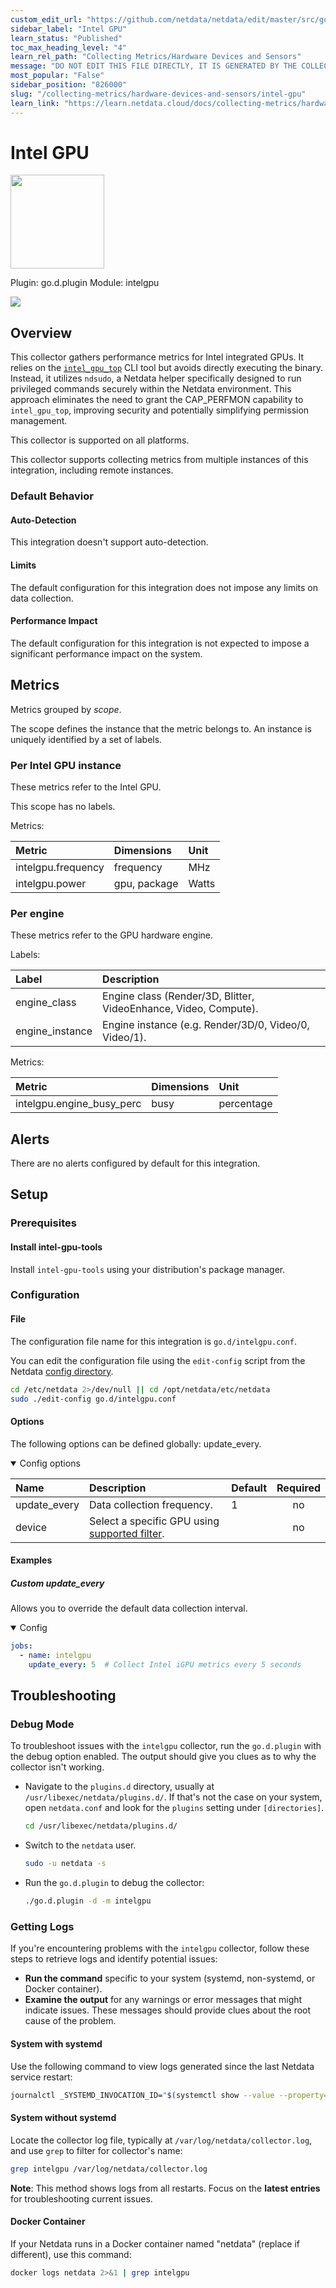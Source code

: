 ```yaml
---
custom_edit_url: "https://github.com/netdata/netdata/edit/master/src/go/plugin/go.d/modules/intelgpu/metadata.yaml"
sidebar_label: "Intel GPU"
learn_status: "Published"
toc_max_heading_level: "4"
learn_rel_path: "Collecting Metrics/Hardware Devices and Sensors"
message: "DO NOT EDIT THIS FILE DIRECTLY, IT IS GENERATED BY THE COLLECTOR'S metadata.yaml FILE"
most_popular: "False"
sidebar_position: "826000"
slug: "/collecting-metrics/hardware-devices-and-sensors/intel-gpu"
learn_link: "https://learn.netdata.cloud/docs/collecting-metrics/hardware-devices-and-sensors/intel-gpu"
---
```



# Intel GPU


<img src="https://netdata.cloud/img/microchip.svg" width="150"/>


Plugin: go.d.plugin
Module: intelgpu

<img src="https://img.shields.io/badge/maintained%20by-Netdata-%2300ab44" />

## Overview

This collector gathers performance metrics for Intel integrated GPUs.
It relies on the [`intel_gpu_top`](https://manpages.debian.org/testing/intel-gpu-tools/intel_gpu_top.1.en.html) CLI tool but avoids directly executing the binary.
Instead, it utilizes `ndsudo`, a Netdata helper specifically designed to run privileged commands securely within the Netdata environment.
This approach eliminates the need to grant the CAP_PERFMON capability to `intel_gpu_top`, improving security and potentially simplifying permission management.




This collector is supported on all platforms.

This collector supports collecting metrics from multiple instances of this integration, including remote instances.


### Default Behavior

#### Auto-Detection

This integration doesn't support auto-detection.

#### Limits

The default configuration for this integration does not impose any limits on data collection.

#### Performance Impact

The default configuration for this integration is not expected to impose a significant performance impact on the system.


## Metrics

Metrics grouped by *scope*.

The scope defines the instance that the metric belongs to. An instance is uniquely identified by a set of labels.



### Per Intel GPU instance

These metrics refer to the Intel GPU.

This scope has no labels.

Metrics:

| Metric | Dimensions | Unit |
|:------|:----------|:----|
| intelgpu.frequency | frequency | MHz |
| intelgpu.power | gpu, package | Watts |

### Per engine

These metrics refer to the GPU hardware engine.

Labels:

| Label      | Description     |
|:-----------|:----------------|
| engine_class | Engine class (Render/3D, Blitter, VideoEnhance, Video, Compute). |
| engine_instance | Engine instance (e.g. Render/3D/0, Video/0, Video/1). |

Metrics:

| Metric | Dimensions | Unit |
|:------|:----------|:----|
| intelgpu.engine_busy_perc | busy | percentage |



## Alerts

There are no alerts configured by default for this integration.


## Setup

### Prerequisites

#### Install intel-gpu-tools

Install `intel-gpu-tools` using your distribution's package manager.


### Configuration

#### File

The configuration file name for this integration is `go.d/intelgpu.conf`.


You can edit the configuration file using the `edit-config` script from the
Netdata [config directory](/docs/netdata-agent/configuration#the-netdata-config-directory).

```bash
cd /etc/netdata 2>/dev/null || cd /opt/netdata/etc/netdata
sudo ./edit-config go.d/intelgpu.conf
```
#### Options

The following options can be defined globally: update_every.


<details open><summary>Config options</summary>

| Name | Description | Default | Required |
|:----|:-----------|:-------|:--------:|
| update_every | Data collection frequency. | 1 | no |
| device | Select a specific GPU using [supported filter](https://manpages.debian.org/testing/intel-gpu-tools/intel_gpu_top.1.en.html#DESCRIPTION). |  | no |

</details>

#### Examples

##### Custom update_every

Allows you to override the default data collection interval.

<details open><summary>Config</summary>

```yaml
jobs:
  - name: intelgpu
    update_every: 5  # Collect Intel iGPU metrics every 5 seconds

```
</details>



## Troubleshooting

### Debug Mode

To troubleshoot issues with the `intelgpu` collector, run the `go.d.plugin` with the debug option enabled. The output
should give you clues as to why the collector isn't working.

- Navigate to the `plugins.d` directory, usually at `/usr/libexec/netdata/plugins.d/`. If that's not the case on
  your system, open `netdata.conf` and look for the `plugins` setting under `[directories]`.

  ```bash
  cd /usr/libexec/netdata/plugins.d/
  ```

- Switch to the `netdata` user.

  ```bash
  sudo -u netdata -s
  ```

- Run the `go.d.plugin` to debug the collector:

  ```bash
  ./go.d.plugin -d -m intelgpu
  ```

### Getting Logs

If you're encountering problems with the `intelgpu` collector, follow these steps to retrieve logs and identify potential issues:

- **Run the command** specific to your system (systemd, non-systemd, or Docker container).
- **Examine the output** for any warnings or error messages that might indicate issues.  These messages should provide clues about the root cause of the problem.

#### System with systemd

Use the following command to view logs generated since the last Netdata service restart:

```bash
journalctl _SYSTEMD_INVOCATION_ID="$(systemctl show --value --property=InvocationID netdata)" --namespace=netdata --grep intelgpu
```

#### System without systemd

Locate the collector log file, typically at `/var/log/netdata/collector.log`, and use `grep` to filter for collector's name:

```bash
grep intelgpu /var/log/netdata/collector.log
```

**Note**: This method shows logs from all restarts. Focus on the **latest entries** for troubleshooting current issues.

#### Docker Container

If your Netdata runs in a Docker container named "netdata" (replace if different), use this command:

```bash
docker logs netdata 2>&1 | grep intelgpu
```



